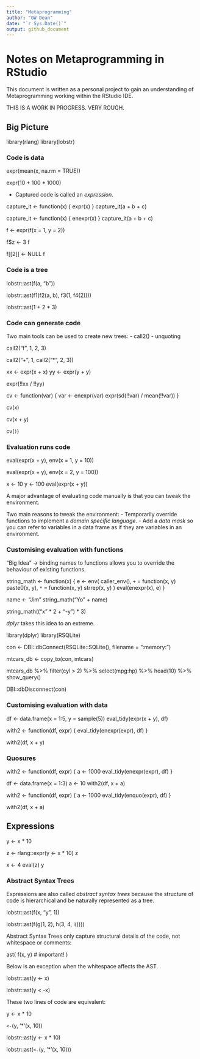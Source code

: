 ```yaml
---
title: "Metaprogramming"
author: "GW Dean"
date: "`r Sys.Date()`"
output: github_document
---
```

# Notes on Metaprogramming in RStudio
This document is written as a personal project to gain an understanding of Metaprogramming working within the RStudio IDE.

THIS IS A WORK IN PROGRESS. VERY ROUGH.

## Big Picture
library(rlang)
library(lobstr)

### Code is data
expr(mean(x, na.rm = TRUE))

expr(10 + 100 * 1000)

- Captured code is called an *expression*.

capture_it <- function(x) {
  expr(x)
}
capture_it(a + b + c)

capture_it <- function(x) {
  enexpr(x)
}
capture_it(a + b + c)

f <- expr(f(x = 1, y = 2))

f$z <- 3
f

f[[2]] <- NULL
f

### Code is a tree
lobstr::ast(f(a, "b"))

lobstr::ast(f1(f2(a, b), f3(1, f4(2))))

lobstr::ast(1 + 2 * 3)

### Code can generate code
Two main tools can be used to create new trees:
- call2()
- unquoting

call2("f", 1, 2, 3)

call2("+", 1, call2("*", 2, 3))

xx <- expr(x + x)
yy <- expr(y + y)

expr(!!xx / !!yy)

cv <- function(var) {
  var <- enexpr(var)
  expr(sd(!!var) / mean(!!var))
}

cv(x)

cv(x + y)

cv(`)`)

### Evaluation runs code
eval(expr(x + y), env(x = 1, y = 10))

eval(expr(x + y), env(x = 2, y = 100))

x <- 10
y <- 100
eval(expr(x + y))

A major advantage of evaluating code manually is that you can tweak the environment. 

Two main reasons to tweak the environment:
- Temporarily override functions to implement a *domain specific language*.
- Add a *data mask* so you can refer to variables in a data frame as if they are variables in an environment.

### Customising evaluation with functions
"Big Idea" -> binding names to functions allows you to override the behaviour of existing functions.

string_math <- function(x) {
  e <- env(
    caller_env(),
    `+` = function(x, y) paste0(x, y),
    `*` = function(x, y) strrep(x, y)
  )
  eval(enexpr(x), e)
}

name <- "Jim"
string_math("Yo " + name)

string_math(("x" * 2 + "-y") * 3)

*dplyr* takes this idea to an extreme.

library(dplyr)
library(RSQLite)

con <- DBI::dbConnect(RSQLite::SQLite(), filename = ":memory:")

mtcars_db <- copy_to(con, mtcars)

mtcars_db %>%
  filter(cyl > 2) %>%
  select(mpg:hp) %>%
  head(10) %>%
  show_query()

DBI::dbDisconnect(con)

### Customising evaluation with data
df <- data.frame(x = 1:5, y = sample(5))
eval_tidy(expr(x + y), df)

with2 <- function(df, expr) {
  eval_tidy(enexpr(expr), df)
}

with2(df, x + y)

### Quosures
with2 <- function(df, expr) {
  a <- 1000
  eval_tidy(enexpr(expr), df)
}

df <- data.frame(x = 1:3)
a <- 10
with2(df, x + a)

with2 <- function(df, expr) {
  a <- 1000
  eval_tidy(enquo(expr), df)
}

with2(df, x + a)

## Expressions
y <- x * 10

z <- rlang::expr(y <- x * 10)
z

x <- 4
eval(z)
y

### Abstract Syntax Trees
Expressions are also called *abstract syntax trees* because the structure of code is hierarchical and be naturally represented as a tree. 

lobstr::ast(f(x, "y", 1))

lobstr::ast(f(g(1, 2), h(3, 4, i())))

Abstract Syntax Trees only capture structural details of the code, not whitespace or comments:

ast(
  f(x, y) # important!
)

Below is an exception when the whitespace affects the AST.

lobstr::ast(y <- x)

lobstr::ast(y < -x)

These two lines of code are equivalent:

y <- x * 10

`<-`(y, '*'(x, 10))

lobstr::ast(y <- x * 10)

lobstr::ast(`<-`(y, '*'(x, 10)))


